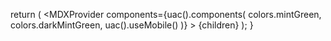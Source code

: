 
  return (
    <MDXProvider
      components={uac().components(
        colors.mintGreen,
        colors.darkMintGreen,
        uac().useMobile()
      )}
    >
      {children}
    </MDXProvider>
  );
}

[comment]: # "↓↓↓ Editable ↓↓↓"

<ResearchReadme />
